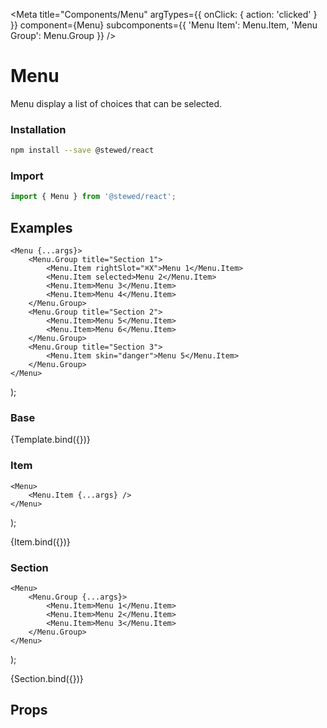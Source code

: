 
<Meta
    title="Components/Menu"
    argTypes={{ onClick: { action: 'clicked' } }}
    component={Menu}
    subcomponents={{ 'Menu Item': Menu.Item, 'Menu Group': Menu.Group }}
/>

# Menu

Menu display a list of choices that can be selected.

### Installation

```bash
npm install --save @stewed/react
```

### Import

```js
import { Menu } from '@stewed/react';
```

## Examples

    <Menu {...args}>
        <Menu.Group title="Section 1">
            <Menu.Item rightSlot="⌘X">Menu 1</Menu.Item>
            <Menu.Item selected>Menu 2</Menu.Item>
            <Menu.Item>Menu 3</Menu.Item>
            <Menu.Item>Menu 4</Menu.Item>
        </Menu.Group>
        <Menu.Group title="Section 2">
            <Menu.Item>Menu 5</Menu.Item>
            <Menu.Item>Menu 6</Menu.Item>
        </Menu.Group>
        <Menu.Group title="Section 3">
            <Menu.Item skin="danger">Menu 5</Menu.Item>
        </Menu.Group>
    </Menu>
);

### Base

<Canvas>
    <Story name="Base">{Template.bind({})}</Story>
</Canvas>

### Item

    <Menu>
        <Menu.Item {...args} />
    </Menu>
);

<Canvas>
    <Story
        name="Item"
        args={{
            children: 'Copy',
            selected: false,
            disabled: false,
            rightSlot: '⌘C',
        }}
    >
        {Item.bind({})}
    </Story>
</Canvas>

### Section

    <Menu>
        <Menu.Group {...args}>
            <Menu.Item>Menu 1</Menu.Item>
            <Menu.Item>Menu 2</Menu.Item>
            <Menu.Item>Menu 3</Menu.Item>
        </Menu.Group>
    </Menu>
);

<Canvas>
    <Story
        name="Section"
        args={{
            title: 'Section 1',
        }}
    >
        {Section.bind({})}
    </Story>
</Canvas>

## Props

<ArgsTable of={Menu} />
